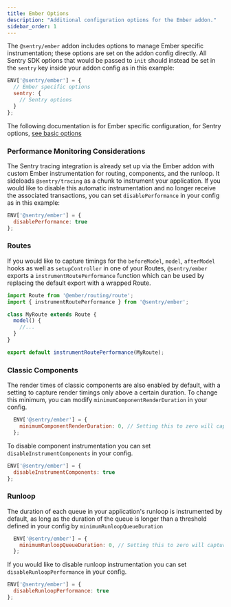 ```yaml
---
title: Ember Options
description: "Additional configuration options for the Ember addon."
sidebar_order: 1
---
```


The `@sentry/ember` addon includes options to manage Ember specific instrumentation; these options are set on the addon config directly. All Sentry SDK options that would be passed to `init` should instead be set in the `sentry` key inside your addon config as in this example:

```javascript
ENV['@sentry/ember'] = {
  // Ember specific options
  sentry: {
    // Sentry options
  }
};
```

The following documentation is for Ember specific configuration, for Sentry options, [see basic options](/platforms/javascript/guides/ember/configuration/options)

### Performance Monitoring Considerations

The Sentry tracing integration is already set up via the Ember addon with custom Ember instrumentation for routing, components, and the runloop. It sideloads `@sentry/tracing` as a chunk to instrument your application. If you would like to disable this automatic instrumentation and no longer receive the associated transactions, you can set `disablePerformance` in your config as in this example:

```javascript
ENV['@sentry/ember'] = {
  disablePerformance: true
};
```

### Routes

If you would like to capture timings for the `beforeModel`, `model`, `afterModel` hooks as well as `setupController` in one of your Routes, `@sentry/ember` exports a `instrumentRoutePerformance` function which can be used by replacing the default export with a wrapped Route.

```javascript
import Route from '@ember/routing/route';
import { instrumentRoutePerformance } from '@sentry/ember';

class MyRoute extends Route {
  model() {
    //...
  }
}

export default instrumentRoutePerformance(MyRoute);
```

### Classic Components
The render times of classic components are also enabled by default, with a setting to capture render timings only above a certain duration. To change this minimum, you can modify `minimumComponentRenderDuration` in your config.

```javascript
  ENV['@sentry/ember'] = {
    minimumComponentRenderDuration: 0, // Setting this to zero will capture all classic components.
  };
```

To disable component instrumentation you can set `disableInstrumentComponents` in your config.
```javascript
ENV['@sentry/ember'] = {
  disableInstrumentComponents: true
};
```

### Runloop
The duration of each queue in your application's runloop is instrumented by default, as long as the duration of the queue is longer than a threshold defined in your config by `minimumRunloopQueueDuration`

```javascript
  ENV['@sentry/ember'] = {
    minimumRunloopQueueDuration: 0, // Setting this to zero will capture all runloop queue durations
  };
```

If you would like to disable runloop instrumentation you can set `disableRunloopPerformance` in your config.
```javascript
ENV['@sentry/ember'] = {
  disableRunloopPerformance: true
};
```
